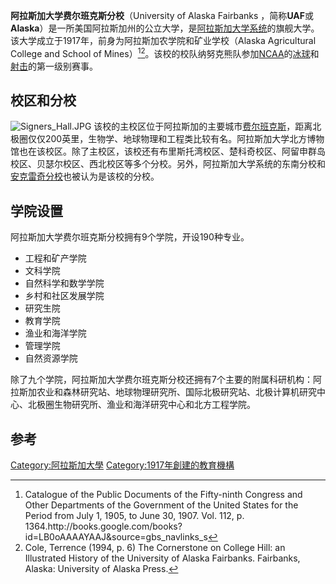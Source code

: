 {{infobox University
| name        = 阿拉斯加大学费尔班克斯分校<br />University of Alaska Fairbanks 
| image_name = University of Alaska Fairbanks ENBLA07.jpg
| image_size = 
| motto       = 自然地启迪
| endowment   = 1.43亿美元<ref>http://www.uaf.edu/pair/factsheet/Enrollment-Fact-Sheet.pdf</ref>
| chancellor  = 布莱恩·罗格斯
| established = 1917
| type        = [[公立大学|公立大学]]<br />海洋研究大学<br />太空研究大学<br />赠地大学 <br />旗舰校区
| staff       = 2,996
| faculty     = 688
| students    = 10,214
| undergrad   = 9,007
| postgrad    = 1,207
| colors      = 蓝色 {{color box|#236192}}、 金色 {{color box|#FFCD00}}
| city        = [[费尔班克斯|费尔班克斯]]
| country     = [[美国|美国]]
| coor        = {{coord|64|51|32|N|147|50|08|W|region:US_type:edu|display=inline,title}}
| campus      =  
| affiliations= [[北极大学|北极大学]]
| mascot      = 纳努克熊（北极熊）Nanook
| website     = [http://www.uaf.edu www.uaf.edu]
| logo         =
}}
'''阿拉斯加大学费尔班克斯分校'''（University of Alaska Fairbanks ，简称'''UAF'''或'''Alaska'''）是一所美国阿拉斯加州的公立大学，是[[阿拉斯加大学系统|阿拉斯加大学系统]]的旗舰大学。该大学成立于1917年，前身为阿拉斯加农学院和矿业学校（Alaska Agricultural College and School of Mines）<ref>Catalogue of the Public Documents of the Fifty-ninth Congress and Other Departments of the Government of the United States for the Period from July 1, 1905, to June 30, 1907. Vol. 112, p. 1364.http://books.google.com/books?id=LB0oAAAAYAAJ&source=gbs_navlinks_s</ref><ref>Cole, Terrence (1994, p. 6) The Cornerstone on College Hill: an Illustrated History of the University of Alaska Fairbanks. Fairbanks, Alaska: University of Alaska Press.</ref>。该校的校队纳努克熊队参加[[NCAA|NCAA]]的[[冰球|冰球]]和[[射击|射击]]的第一级别赛事。

==校区和分校==
[[File:Signers_Hall.JPG|left]]
该校的主校区位于阿拉斯加的主要城市[[费尔班克斯|费尔班克斯]]，距离北极圈仅仅200英里，生物学、地球物理和工程类比较有名。阿拉斯加大学北方博物馆也在该校区。除了主校区，该校还有布里斯托湾校区、楚科奇校区、阿留申群岛校区、贝瑟尔校区、西北校区等多个分校。另外，阿拉斯加大学系统的东南分校和[[阿拉斯加大学安克雷奇分校|安克雷奇分校]]也被认为是该校的分校。

==学院设置==
{{Infobox US university ranking
| ARWU_N = 126-146
| ARWU_W = 401-500
| THES_W = 301-350
| Forbes = 414
| USNWR_NU = 202
| Wamo_NU =248
}}


阿拉斯加大学费尔班克斯分校拥有9个学院，开设190种专业。
*工程和矿产学院
*文科学院
*自然科学和数学学院
*乡村和社区发展学院
*研究生院
*教育学院
*渔业和海洋学院
*管理学院
*自然资源学院
除了九个学院，阿拉斯加大学费尔班克斯分校还拥有7个主要的附属科研机构：阿拉斯加农业和森林研究站、地球物理研究所、国际北极研究站、北极计算机研究中心、北极圈生物研究所、渔业和海洋研究中心和北方工程学院。

==参考==
{{reflist}}
{{阿拉斯加州的學院和大學}}
{{世界能源大学联盟}}
[[Category:阿拉斯加大學|Category:阿拉斯加大學]]
[[Category:1917年創建的教育機構|Category:1917年創建的教育機構]]